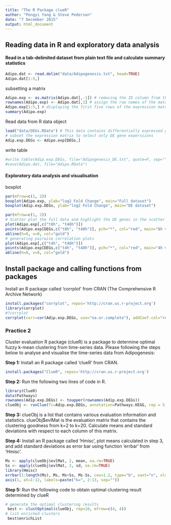 ```yaml
---
title: "The R Package clueR"
author: "Pengyi Yang & Steve Pederson"
date: "7 December 2015"
output: html_document
---
```


## Reading data in R and exploratory data analysis

#### Read in a tab-delimited dataset from plain text file and calculate summary statistics
```r
Adipo.dat <- read.delim("data/Adipogenesis.txt", head=TRUE)
Adipo.dat[1:5,]
```

subsetting a matrix
```r
Adipo.exp <- as.matrix(Adipo.dat[,-1]) # removing the ID column from the raw data to create a numeric matrix containing the expression of the genes at each time point
rownames(Adipo.exp) <- Adipo.dat[,1] # assign the row names of the matrix as the ID in the first column
Adipo.exp[1:5,] # displaying the first five rows of the expression matrix
summary(Adipo.exp)
```

Read data from R data object
```r
load("data/DEGs.RData") # This data contains differentially expressed genes
# subset the expression matrix to select only DE gene experssions
Adip.exp.DEGs <- Adipo.exp[DEGs,]
```

write table
```r
#write.table(Adip.exp.DEGs, file="Adipogenesis_DE.txt", quote=F, sep="\t")
#save(Adipo.dat, file="Adipo.RData")
```


#### Exploratory data analysis and visualisation
boxplot
```r
par(mfrow=c(1, 2))
boxplot(Adipo.exp, ylab="log2 Fold Change", main="Full dataset")
boxplot(Adip.exp.DEGs, ylab="log2 Fold Change", main="DE dataset")
```


```r
par(mfrow=c(1, 2))
# Scatter plot the full data and highlight the DE genes in the scatter plot
plot(Adipo.exp[,c("t8h", "t48h")])
points(Adipo.exp[DEGs,c("t8h", "t48h")], pch="*", col="red", main="8h vs 48h")
abline(h=0, v=0, col="gold")
# generating pairwise correlation plots
plot(Adipo.exp[,c("t4h", "t48h")])
points(Adipo.exp[DEGs,c("t4h", "t48h")], pch="*", col="red", main="4h vs 48h")
abline(h=0, v=0, col="gold")
```




## Install package and calling functions from packages
Install an R package called 'corrplot' from CRAN (The Comprehensive R Archive Network)
```r
install.packages("corrplot", repos='http://cran.us.r-project.org')
library(corrplot)
#?corrplot
corrplot(corr=cor(Adip.exp.DEGs, use="na.or.complete"), addCoef.col="red")
```


### Practice 2
Cluster evaluation R package (clueR) is a package to determine optimal fuzzy k-mean clustering from time-series data. Please following the steps below to analyse and visualise the time-series data from Adipogenesis:

**Step 1:** Install an R package called 'clueR' from CRAN.
```r
install.packages("ClueR", repos='http://cran.us.r-project.org')
```

**Step 2:** Run the following two lines of code in R.
```r
library(ClueR)
data(Pathways)
rownames(Adip.exp.DEGs) <- toupper(rownames(Adip.exp.DEGs))
clueObj <- runClue(Tc=Adip.exp.DEGs, annotation=Pathways.KEGG, rep = 5, kRange=20)
```

**Step 3:** clueObj is a list that contains various evaluation information and statistics. clueObj$evlMat is the evaluation matrix that contains the clustering goodness from k=2 to k=20. Calculate means and standard deviations with respect to each column of this matrix.

**Step 4:** Install an R package called 'Hmisc', plot means calculated in step 3, and add standard deviations as error bar using function 'errbar' from 'Hmisc'.
```r
Ms <- apply(clueObj$evlMat, 2, mean, na.rm=TRUE)
Ss <- apply(clueObj$evlMat, 2, sd, na.rm=TRUE)
library(Hmisc)
errbar(1:length(Ms), Ms, Ms+Ss, Ms-Ss, cex=1.2, type="b", xaxt="n", xlab="k", ylab="E")
axis(1, at=1:12, labels=paste("k=", 2:13, sep=""))
```

**Step 5:** Run the following code to obtain optimal clustering result determined by clueR
```r
# generate the optimal clustering results
 best <- clustOptimal(clueObj, rep=10, mfrow=c(4, 4))
# list enriched clusters
 best$enrichList
```




